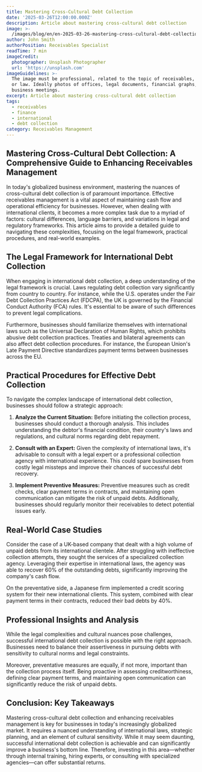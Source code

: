 ```yaml
---
title: Mastering Cross-Cultural Debt Collection
date: '2025-03-26T12:00:00.000Z'
description: Article about mastering cross-cultural debt collection
image: >-
  /images/blog/en/en-2025-03-26-mastering-cross-cultural-debt-collection-1743103105898.jpg
author: John Smith
authorPosition: Receivables Specialist
readTime: 7 min
imageCredit:
  photographer: Unsplash Photographer
  url: 'https://unsplash.com'
imageGuidelines: >-
  The image must be professional, related to the topic of receivables, finance,
  or law. Ideally photos of offices, legal documents, financial graphs, or
  business meetings.
excerpt: Article about mastering cross-cultural debt collection
tags:
  - receivables
  - finance
  - international
  - debt collection
category: Receivables Management
---
```

## Mastering Cross-Cultural Debt Collection: A Comprehensive Guide to Enhancing Receivables Management

In today's globalized business environment, mastering the nuances of cross-cultural debt collection is of paramount importance. Effective receivables management is a vital aspect of maintaining cash flow and operational efficiency for businesses. However, when dealing with international clients, it becomes a more complex task due to a myriad of factors: cultural differences, language barriers, and variations in legal and regulatory frameworks. This article aims to provide a detailed guide to navigating these complexities, focusing on the legal framework, practical procedures, and real-world examples.

## The Legal Framework for International Debt Collection

When engaging in international debt collection, a deep understanding of the legal framework is crucial. Laws regulating debt collection vary significantly from country to country. For instance, while the U.S. operates under the Fair Debt Collection Practices Act (FDCPA), the UK is governed by the Financial Conduct Authority (FCA) rules. It's essential to be aware of such differences to prevent legal complications.

Furthermore, businesses should familiarize themselves with international laws such as the Universal Declaration of Human Rights, which prohibits abusive debt collection practices. Treaties and bilateral agreements can also affect debt collection procedures. For instance, the European Union's Late Payment Directive standardizes payment terms between businesses across the EU.

## Practical Procedures for Effective Debt Collection

To navigate the complex landscape of international debt collection, businesses should follow a strategic approach:

1. **Analyze the Current Situation:** Before initiating the collection process, businesses should conduct a thorough analysis. This includes understanding the debtor's financial condition, their country's laws and regulations, and cultural norms regarding debt repayment.

2. **Consult with an Expert:** Given the complexity of international laws, it's advisable to consult with a legal expert or a professional collection agency with international experience. This could spare businesses from costly legal missteps and improve their chances of successful debt recovery.

3. **Implement Preventive Measures:** Preventive measures such as credit checks, clear payment terms in contracts, and maintaining open communication can mitigate the risk of unpaid debts. Additionally, businesses should regularly monitor their receivables to detect potential issues early.

## Real-World Case Studies

Consider the case of a UK-based company that dealt with a high volume of unpaid debts from its international clientele. After struggling with ineffective collection attempts, they sought the services of a specialized collection agency. Leveraging their expertise in international laws, the agency was able to recover 60% of the outstanding debts, significantly improving the company's cash flow.

On the preventative side, a Japanese firm implemented a credit scoring system for their new international clients. This system, combined with clear payment terms in their contracts, reduced their bad debts by 40%.

## Professional Insights and Analysis

While the legal complexities and cultural nuances pose challenges, successful international debt collection is possible with the right approach. Businesses need to balance their assertiveness in pursuing debts with sensitivity to cultural norms and legal constraints.

Moreover, preventative measures are equally, if not more, important than the collection process itself. Being proactive in assessing creditworthiness, defining clear payment terms, and maintaining open communication can significantly reduce the risk of unpaid debts.

## Conclusion: Key Takeaways

Mastering cross-cultural debt collection and enhancing receivables management is key for businesses in today's increasingly globalized market. It requires a nuanced understanding of international laws, strategic planning, and an element of cultural sensitivity. While it may seem daunting, successful international debt collection is achievable and can significantly improve a business's bottom line. Therefore, investing in this area—whether through internal training, hiring experts, or consulting with specialized agencies—can offer substantial returns.
